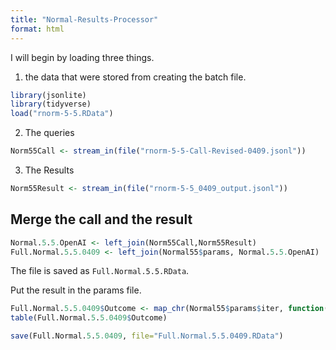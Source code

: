 ```yaml
---
title: "Normal-Results-Processor"
format: html
---
```


I will begin by loading three things.  

1. the data that were stored from creating the batch file.

```r
library(jsonlite)
library(tidyverse)
load("rnorm-5-5.RData")
```

2. The queries

```r
Norm55Call <- stream_in(file("rnorm-5-5-Call-Revised-0409.jsonl"))
```

3. The Results

```r
Norm55Result <- stream_in(file("rnorm-5-5_0409_output.jsonl"))
```

## Merge the call and the result

```r
Normal.5.5.OpenAI <- left_join(Norm55Call,Norm55Result)
Full.Normal.5.5.0409 <- left_join(Normal55$params, Normal.5.5.OpenAI)
```

The file is saved as `Full.Normal.5.5.RData`.

Put the result in the params file.

```r
Full.Normal.5.5.0409$Outcome <- map_chr(Normal55$params$iter, function(x) { unlist(Norm55Result$response$body$choices[[x]][[2]][2]) })
table(Full.Normal.5.5.0409$Outcome)
```

```r
save(Full.Normal.5.5.0409, file="Full.Normal.5.5.0409.RData")
```

